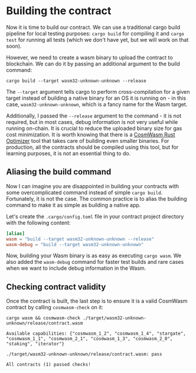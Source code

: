 # Building the contract

Now it is time to build our contract. We can use a traditional cargo build pipeline for local
testing purposes: `cargo build` for compiling it and `cargo test` for running all tests (which we
don't have yet, but we will work on that soon).

However, we need to create a wasm binary to upload the contract to blockchain. We can do it by
passing an additional argument to the build command:

```shell copy filename="TERMINAL"
cargo build --target wasm32-unknown-unknown --release
```

The `--target` argument tells cargo to perform cross-compilation for a given target instead of
building a native binary for an OS it is running on - in this case, `wasm32-unknown-unknown`, which
is a fancy name for the Wasm target.

Additionally, I passed the `--release` argument to the command - it is not required, but in most
cases, debug information is not very useful while running on-chain. It is crucial to reduce the
uploaded binary size for gas cost minimization. It is worth knowing that there is a
[CosmWasm Rust Optimizer](https://github.com/CosmWasm/rust-optimizer) tool that takes care of
building even smaller binaries. For production, all the contracts should be compiled using this
tool, but for learning purposes, it is not an essential thing to do.

## Aliasing the build command

Now I can imagine you are disappointed in building your contracts with some overcomplicated command
instead of simple `cargo build`. Fortunately, it is not the case. The common practice is to alias
the building command to make it as simple as building a native app.

Let's create the `.cargo/config.toml` file in your contract project directory with the following
content:

```toml copy filename=".cargo/config.toml"
[alias]
wasm = "build --target wasm32-unknown-unknown --release"
wasm-debug = "build --target wasm32-unknown-unknown"
```

Now, building your Wasm binary is as easy as executing `cargo wasm`. We also added the `wasm-debug`
command for faster test builds and rare cases when we want to include debug information in the Wasm.

## Checking contract validity

Once the contract is built, the last step is to ensure it is a valid CosmWasm contract by calling
`cosmwasm-check` on it:

```shell copy filename="TERMINAL"
cargo wasm && cosmwasm-check ./target/wasm32-unknown-unknown/release/contract.wasm
```

```shell filename="TERMINAL"
Available capabilities: {"cosmwasm_1_2", "cosmwasm_1_4", "stargate", "cosmwasm_1_1", "cosmwasm_2_1", "cosmwasm_1_3", "cosmwasm_2_0", "staking", "iterator"}

./target/wasm32-unknown-unknown/release/contract.wasm: pass

All contracts (1) passed checks!
```
